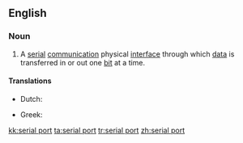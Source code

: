 ==English==
{{wikipedia}}

===Noun===
{{en-noun}}

# {{label|en|computing}} A [[serial]] [[communication]] physical [[interface]] through which [[data]] is transferred in or out one [[bit]] at a time.

====Translations====
{{trans-top|physical interface through which data is transferred in or out one bit at a time}}
* Dutch: {{t+|nl|seriële poort|c}}
{{trans-mid}}
* Greek: {{t|el|σειριακή θύρα|f}}
{{trans-bottom}}

[[kk:serial port]]
[[ta:serial port]]
[[tr:serial port]]
[[zh:serial port]]